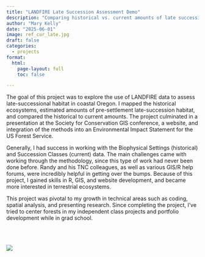 ```yaml
---
title: "LANDFIRE Late Succession Assessment Demo"
description: "Comparing historical vs. current amounts of late succession habitat in coastal Oregon"
author: "Mary Kelly"
date: "2025-06-01"
image: ref_cur_late.jpg
draft: false
categories:
  - projects
format:
  html:
    page-layout: full
    toc: false

---
```



<div class="blog-post">

The goal of this project was to explore the use of LANDFIRE data to assess late-successional habitat in coastal Oregon. I mapped the historical ecosystems, estimated amounts of pre-settlement late-succession habitat, and compared the historical to current amounts. The project culminated in a presentation at the Society for Conservation GIS conference, a website, and integration of the methods into an Environmental Impact Statement for the US Forest Service.

Generally, I had success in working with the Biophysical Settings (historical) and Succession Classes (current) data. The main challenges came with working through the methodology, since this type of work had never been done before. Randy and his TNC colleagues, as well as various GIS/R help forums, were incredibly helpful in getting over the bumps. Because of this project, I gained skills in R, GIS, and website development, and became more interested in terrestrial ecosystems.

This project was pivotal to my growth in technical areas such as coding, spatial analysis, and presenting research. Since completing the project, I’ve tried to center forests in my independent class projects and portfolio development while in grad school.


<br>
<br>

![](ref_cur_late.jpg)

</div>